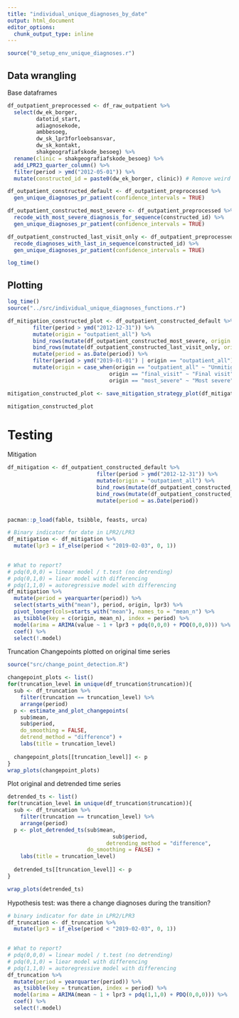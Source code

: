```yaml
---
title: "individual_unique_diagnoses_by_date"
output: html_document
editor_options: 
  chunk_output_type: inline
---
```


```r
source("0_setup_env_unique_diagnoses.r")
```

## Data wrangling 
Base dataframes
```r
df_outpatient_preprocessed <- df_raw_outpatient %>%
  select(dw_ek_borger,
         datotid_start, 
         adiagnosekode, 
         ambbesoeg, 
         dw_sk_lpr3forloebsansvar,
         dw_sk_kontakt,
         shakgeografiafskode_besoeg) %>% 
  rename(clinic = shakgeografiafskode_besoeg) %>% 
  add_LPR23_quarter_column() %>% 
  filter(period > ymd("2012-05-01")) %>% 
  mutate(constructed_id = paste0(dw_ek_borger, clinic)) # Remove weird periods
```


```r
df_outpatient_constructed_default <- df_outpatient_preprocessed %>%
  gen_unique_diagnoses_pr_patient(confidence_intervals = TRUE)

df_outpatient_constructed_most_severe <- df_outpatient_preprocessed %>%
  recode_with_most_severe_diagnosis_for_sequence(constructed_id) %>% 
  gen_unique_diagnoses_pr_patient(confidence_intervals = TRUE)
```

```r
df_outpatient_constructed_last_visit_only <- df_outpatient_preprocessed %>%
  recode_diagnoses_with_last_in_sequence(constructed_id) %>% 
  gen_unique_diagnoses_pr_patient(confidence_intervals = TRUE)

log_time()

```

## Plotting
```r
log_time()
source("../src/individual_unique_diagnoses_functions.r")

df_mitigation_constructed_plot <- df_outpatient_constructed_default %>% 
        filter(period > ymd("2012-12-31")) %>% 
        mutate(origin = "outpatient_all") %>% 
        bind_rows(mutate(df_outpatient_constructed_most_severe, origin = "most_severe")) %>% 
        bind_rows(mutate(df_outpatient_constructed_last_visit_only, origin = "final_visit")) %>% 
        mutate(period = as.Date(period)) %>% 
        filter(period > ymd("2019-01-01") | origin == "outpatient_all") %>% 
        mutate(origin = case_when(origin == "outpatient_all" ~ "Unmitigated",
                                origin == "final_visit" ~ "Final visit",
                                origin == "most_severe" ~ "Most severe"))

mitigation_constructed_plot <- save_mitigation_strategy_plot(df_mitigation_constructed_plot, "mitigation_constructed")

mitigation_constructed_plot
```

# Testing
Mitigation
```r
df_mitigation <- df_outpatient_constructed_default %>% 
                            filter(period > ymd("2012-12-31")) %>% 
                            mutate(origin = "outpatient_all") %>% 
                            bind_rows(mutate(df_outpatient_constructed_most_severe, origin = "most_severe")) %>% 
                            bind_rows(mutate(df_outpatient_constructed_last_visit_only, origin = "final_visit")) %>% 
                            mutate(period = as.Date(period))


pacman::p_load(fable, tsibble, feasts, urca)

# Binary indicator for date in LPR2/LPR3
df_mitigation <- df_mitigation %>% 
  mutate(lpr3 = if_else(period < "2019-02-03", 0, 1)) 
  

# What to report? 
# pdq(0,0,0) = linear model / t.test (no detrending)
# pdq(0,1,0) = liear model with differencing
# pdq(1,1,0) = autoregressive model with differencing
df_mitigation %>% 
  mutate(period = yearquarter(period)) %>%
  select(starts_with("mean"), period, origin, lpr3) %>% 
  pivot_longer(cols=starts_with("mean"), names_to = "mean_n") %>% 
  as_tsibble(key = c(origin, mean_n), index = period) %>% 
  model(arima = ARIMA(value ~ 1 + lpr3 + pdq(0,0,0) + PDQ(0,0,0))) %>% 
  coef() %>% 
  select(!.model)
```

Truncation
Changepoints plotted on original time series
```r

source("src/change_point_detection.R")

changepoint_plots <- list()
for(truncation_level in unique(df_truncation$truncation)){
  sub <- df_truncation %>% 
    filter(truncation == truncation_level) %>% 
    arrange(period)
  p <- estimate_and_plot_changepoints(
    sub$mean,
    sub$period,
    do_smoothing = FALSE,
    detrend_method = "difference") +
    labs(title = truncation_level)
  
  changepoint_plots[[truncation_level]] <- p
}
wrap_plots(changepoint_plots)

```


Plot original and detrended time series
```r
detrended_ts <- list()
for(truncation_level in unique(df_truncation$truncation)){
  sub <- df_truncation %>% 
    filter(truncation == truncation_level) %>% 
    arrange(period)
  p <- plot_detrended_ts(sub$mean,
                                 sub$period,
                               detrending_method = "difference",
                         do_smoothing = FALSE) +
    labs(title = truncation_level)
  
  detrended_ts[[truncation_level]] <- p
}

wrap_plots(detrended_ts)

```


Hypothesis test: was there a change diagnoses during the transition?
```r

# binary indicator for date in LPR2/LPR3
df_truncation <- df_truncation %>% 
  mutate(lpr3 = if_else(period < "2019-02-03", 0, 1)) 
  

# What to report? 
# pdq(0,0,0) = linear model / t.test (no detrending)
# pdq(0,1,0) = liear model with differencing
# pdq(1,1,0) = autoregressive model with differencing
df_truncation %>% 
  mutate(period = yearquarter(period)) %>% 
  as_tsibble(key = truncation, index = period) %>% 
  model(arima = ARIMA(mean ~ 1 + lpr3 + pdq(1,1,0) + PDQ(0,0,0))) %>% 
  coef() %>% 
  select(!.model)


```